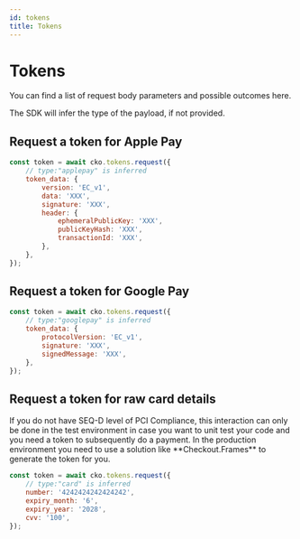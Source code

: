 ```yaml
---
id: tokens
title: Tokens
---
```



# Tokens

You can find a list of request body parameters and possible outcomes <Link to="https://api-reference.checkout.com/#tag/Tokens">here</Link>.

The SDK will infer the type of the payload, if not provided.

## Request a token for Apple Pay

```js
const token = await cko.tokens.request({
	// type:"applepay" is inferred
	token_data: {
		version: 'EC_v1',
		data: 'XXX',
		signature: 'XXX',
		header: {
			ephemeralPublicKey: 'XXX',
			publicKeyHash: 'XXX',
			transactionId: 'XXX',
		},
	},
});
```

## Request a token for Google Pay

```js
const token = await cko.tokens.request({
	// type:"googlepay" is inferred
	token_data: {
		protocolVersion: 'EC_v1',
		signature: 'XXX',
		signedMessage: 'XXX',
	},
});
```

## Request a token for raw card details

<Information type="warning">
	If you do not have SEQ-D level of PCI Compliance, this interaction can only be done in the test environment in case
	you want to unit test your code and you need a token to subsequently do a payment. In the production environment you
	need to use a solution like **Checkout.Frames** to generate the token for you.
</Information>

```js
const token = await cko.tokens.request({
	// type:"card" is inferred
	number: '4242424242424242',
	expiry_month: '6',
	expiry_year: '2028',
	cvv: '100',
});
```
